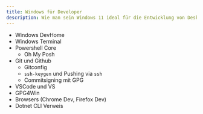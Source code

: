 ```yaml
---
title: Windows für Developer
description: Wie man sein Windows 11 ideal für die Entwicklung von Desktop- und Web-Apps einrichtet.
---
```


- Windows DevHome
- Windows Terminal
- Powershell Core
  - Oh My Posh
- Git und Github
  - Gitconfig
  - `ssh-keygen` und Pushing via `ssh`
  - Commitsigning mit GPG
- VSCode und VS
- GPG4Win
- Browsers (Chrome Dev, Firefox Dev)
- Dotnet CLI Verweis
